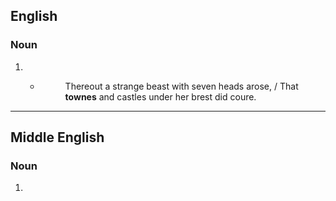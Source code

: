 ==English==
{{wikipedia}}

===Noun===
{{en-noun}}

# {{obsolete form of|en|town}}
#* {{rfdatek|en|Edmund Spenser}}
#*: Thereout a strange beast with seven heads arose, / That '''townes''' and castles under her brest did coure.

----

==Middle English==

===Noun===
{{head|enm|noun}}

# {{alt form|enm|toun}}